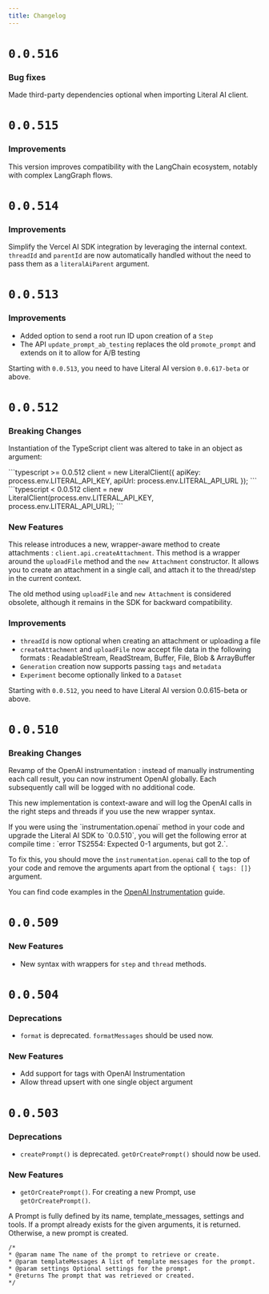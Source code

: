 ```yaml
---
title: Changelog
---
```


# `0.0.516`

### Bug fixes

Made third-party dependencies optional when importing Literal AI client.

# `0.0.515`

### Improvements

This version improves compatibility with the LangChain ecosystem, notably with complex LangGraph flows.

# `0.0.514`

### Improvements

Simplify the Vercel AI SDK integration by leveraging the internal context.
`threadId` and `parentId` are now automatically handled without the need to pass them as a `literalAiParent` argument.

# `0.0.513`

### Improvements

* Added option to send a root run ID upon creation of a `Step`
* The API `update_prompt_ab_testing` replaces the old `promote_prompt` and extends on it to allow for A/B testing

<Warning>Starting with `0.0.513`, you need to have Literal AI version `0.0.617-beta` or above.</Warning>

# `0.0.512`

### Breaking Changes

Instantiation of the TypeScript client was altered to take in an object as argument:

<CodeGroup>
```typescript >= 0.0.512
client = new LiteralClient({
  apiKey: process.env.LITERAL_API_KEY,
  apiUrl: process.env.LITERAL_API_URL
});
```
```typescript < 0.0.512
client = new LiteralClient(process.env.LITERAL_API_KEY, process.env.LITERAL_API_URL);
```
</CodeGroup>

### New Features

This release introduces a new, wrapper-aware method to create attachments : `client.api.createAttachment`. This method is a wrapper around the `uploadFile` method and the `new Attachment` constructor. It allows you to create an attachment in a single call, and attach it to the thread/step in the current context.

The old method using `uploadFile` and `new Attachment` is considered obsolete, although it remains in the SDK for backward compatibility.

### Improvements

* `threadId` is now optional when creating an attachment or uploading a file
* `createAttachment` and `uploadFile` now accept file data in the following formats : ReadableStream, ReadStream, Buffer, File, Blob & ArrayBuffer
* `Generation` creation now supports passing `tags` and `metadata` 
* `Experiment` become optionally linked to a `Dataset`

<Warning>Starting with `0.0.512`, you need to have Literal AI version 0.0.615-beta or above.</Warning>

# `0.0.510`

### Breaking Changes

Revamp of the OpenAI instrumentation : instead of manually instrumenting each call result, you can now instrument OpenAI globally. Each subsequently call will be logged with no additional code.

This new implementation is context-aware and will log the OpenAI calls in the right steps and threads if you use the new wrapper syntax.

<Warning>
  If you were using the `instrumentation.openai` method in your code and upgrade the Literal AI SDK to `0.0.510`, you will get the following error at compile time : `error TS2554: Expected 0-1 arguments, but got 2.`.

  To fix this, you should move the `instrumentation.openai` call to the top of your code and remove the arguments apart from the optional `{ tags: []}` argument.

  You can find code examples in the [OpenAI Instrumentation](/integrations/openai) guide.
</Warning>

# `0.0.509`

### New Features

* New syntax with wrappers for `step` and `thread` methods.

# `0.0.504`

### Deprecations

* `format` is deprecated. `formatMessages` should be used now.

### New Features

* Add support for tags with OpenAI Instrumentation
* Allow thread upsert with one single object argument

# `0.0.503`

### Deprecations

* `createPrompt()` is deprecated. `getOrCreatePrompt()` should now be used.


### New Features 

* `getOrCreatePrompt()`. For creating a new Prompt, use `getOrCreatePrompt()`. 

A Prompt is fully defined by its name, template_messages, settings and tools. If a prompt already exists for the given arguments, it is returned. Otherwise, a new prompt is created.

```jsdoc    
/* 
* @param name The name of the prompt to retrieve or create.
* @param templateMessages A list of template messages for the prompt.
* @param settings Optional settings for the prompt.
* @returns The prompt that was retrieved or created.
*/
```